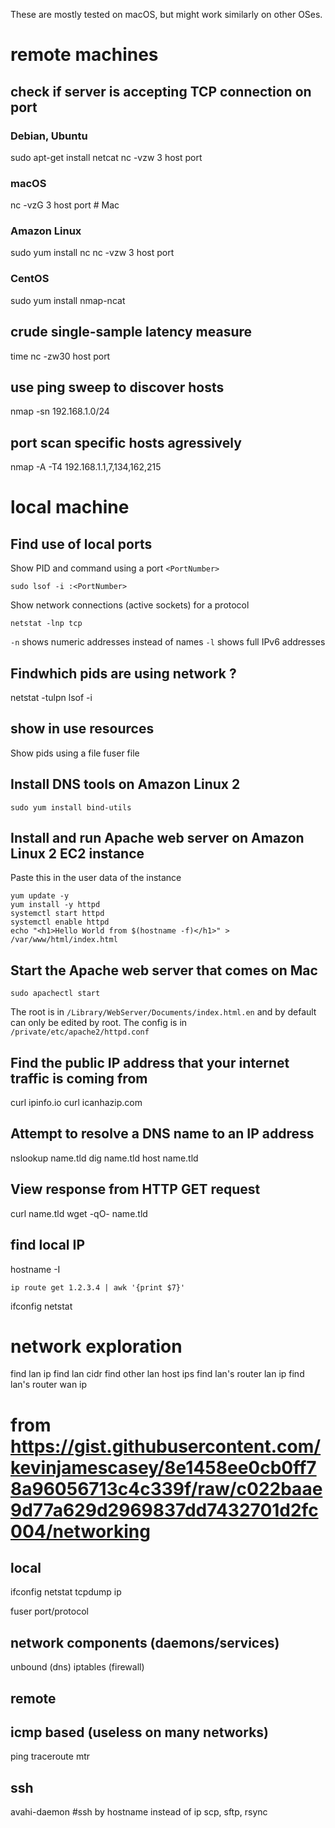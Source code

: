 

These are mostly tested on macOS, but might work similarly on other OSes.

# remote machines

## check if server is accepting TCP connection on port
### Debian, Ubuntu
sudo apt-get install netcat
nc -vzw 3 host port
### macOS
nc -vzG 3 host port # Mac
### Amazon Linux
sudo yum install nc
nc -vzw 3 host port
### CentOS
sudo yum install nmap-ncat

## crude single-sample latency measure
time nc -zw30 host port

## use ping sweep to discover hosts
nmap -sn 192.168.1.0/24

## port scan specific hosts agressively
nmap -A -T4 192.168.1.1,7,134,162,215

# local machine

## Find use of local ports

Show PID and command using a port `<PortNumber>`
``` shell
sudo lsof -i :<PortNumber>
```

Show network connections (active sockets) for a protocol
``` shell
netstat -lnp tcp
```
`-n` shows numeric addresses instead of names
`-l` shows full IPv6 addresses

## Findwhich pids are using network ?
netstat -tulpn 
lsof -i

## show in use resources
Show pids using a file
fuser file


## Install DNS tools on Amazon Linux 2

``` shell
sudo yum install bind-utils
```

## Install and run Apache web server on Amazon Linux 2 EC2 instance

Paste this in the user data of the instance
``` shell
yum update -y
yum install -y httpd
systemctl start httpd
systemctl enable httpd
echo "<h1>Hello World from $(hostname -f)</h1>" > /var/www/html/index.html
```

## Start the Apache web server that comes on Mac

``` shell
sudo apachectl start
```

The root is in `/Library/WebServer/Documents/index.html.en` and by default can only be edited by root.
The config is in `/private/etc/apache2/httpd.conf`

## Find the public IP address that your internet traffic is coming from
curl ipinfo.io
curl icanhazip.com

## Attempt to resolve a DNS name to an IP address
nslookup name.tld
dig name.tld
host name.tld

## View response from HTTP GET request
curl name.tld
wget -qO- name.tld

## find local IP
hostname -I

```
ip route get 1.2.3.4 | awk '{print $7}'
```

ifconfig
netstat

# network exploration
find lan ip
find lan cidr
find other lan host ips
    find lan's router lan ip
find lan's router wan ip

# from https://gist.githubusercontent.com/kevinjamescasey/8e1458ee0cb0ff78a96056713c4c339f/raw/c022baae9d77a629d2969837dd7432701d2fc004/networking

## local
ifconfig
netstat
tcpdump
ip

fuser port/protocol

## network components (daemons/services)
unbound (dns)
iptables (firewall)

## remote

## icmp based (useless on many networks)
ping
traceroute
mtr


## ssh
avahi-daemon #ssh by hostname instead of ip
scp, sftp, rsync
